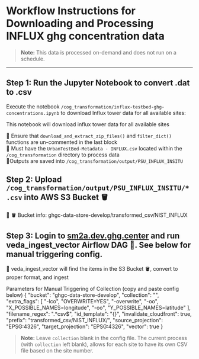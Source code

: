 # Workflow Instructions for Downloading and Processing INFLUX ghg concentration data

> **Note:** This data is processed on-demand and does not run on a schedule.

---

## Step 1: Run the Jupyter Notebook to convert .dat to .csv

Execute the notebook `/cog_transformation/influx-testbed-ghg-concentrations.ipynb` to download Influx tower data for all available sites:

This notebook will download influx tower data for all available sites

🔹 Ensure that `download_and_extract_zip_files()` and `filter_dict()` functions are un-commented in the last block<br />
🔹 Must have the `UrbanTestBed-Metadata - INFLUX.csv` located within the `/cog_transformation` directory to process data<br />
🔹Outputs are saved into `/cog_transformation/output/PSU_INFLUX_INSITU`<br />


## Step 2: Upload `/cog_transformation/output/PSU_INFLUX_INSITU/*.csv` into AWS S3 Bucket 🪣

🔹 🪣 Bucket info: ghgc-data-store-develop/transformed_csv/NIST_INFLUX



## Step 3: Login to [sm2a.dev.ghg.center](https://sm2a.dev.ghg.center/) and run veda_ingest_vector Airflow DAG 💨. See below for manual triggering config.

🔹 veda_ingest_vector will find the items in the S3 Bucket 🪣, convert to proper format, and ingest 

Parameters for Manual Triggering of Collection (copy and paste config below)
{
    "bucket": "ghgc-data-store-develop",
    "collection": "",
    "extra_flags": [
        "-lco",
        "OVERWRITE=YES",
        "-overwrite",
        "-oo",
        "X_POSSIBLE_NAMES=longitude",
        "-oo",
        "Y_POSSIBLE_NAMES=latitude"
    ],
    "filename_regex": ".*csv$",
    "id_template": "{}",
    "invalidate_cloudfront": true,
    "prefix": "transformed_csv/NIST_INFLUX/",
    "source_projection": "EPSG:4326",
    "target_projection": "EPSG:4326",
    "vector": true
}

> **Note:** Leave `collection` blank in the config file. The current process (with `collection` left blank), allows for each site to have its own CSV file based on the site number.


